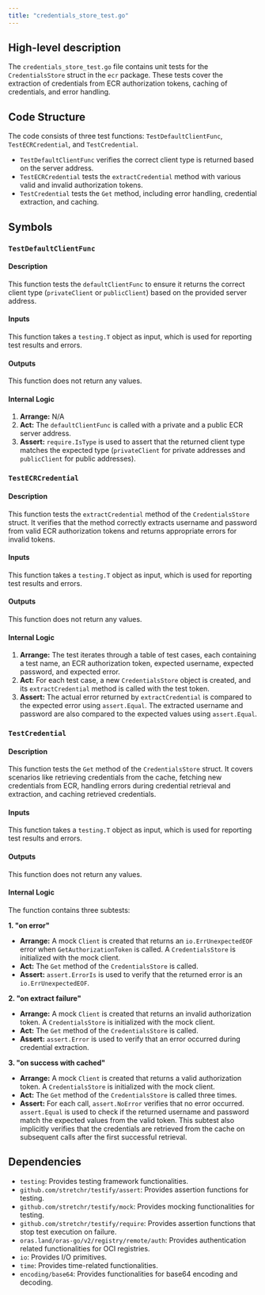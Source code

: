 ```yaml
---
title: "credentials_store_test.go"
---
```


## High-level description
The `credentials_store_test.go` file contains unit tests for the `CredentialsStore` struct in the `ecr` package. These tests cover the extraction of credentials from ECR authorization tokens, caching of credentials, and error handling.

## Code Structure
The code consists of three test functions: `TestDefaultClientFunc`, `TestECRCredential`, and `TestCredential`. 

- `TestDefaultClientFunc` verifies the correct client type is returned based on the server address.
- `TestECRCredential` tests the `extractCredential` method with various valid and invalid authorization tokens.
- `TestCredential` tests the `Get` method, including error handling, credential extraction, and caching.

## Symbols
### `TestDefaultClientFunc`
#### Description
This function tests the `defaultClientFunc` to ensure it returns the correct client type (`privateClient` or `publicClient`) based on the provided server address.

#### Inputs
This function takes a `testing.T` object as input, which is used for reporting test results and errors.

#### Outputs
This function does not return any values.

#### Internal Logic
1. **Arrange:** N/A
2. **Act:** The `defaultClientFunc` is called with a private and a public ECR server address.
3. **Assert:** `require.IsType` is used to assert that the returned client type matches the expected type (`privateClient` for private addresses and `publicClient` for public addresses).

### `TestECRCredential`
#### Description
This function tests the `extractCredential` method of the `CredentialsStore` struct. It verifies that the method correctly extracts username and password from valid ECR authorization tokens and returns appropriate errors for invalid tokens.

#### Inputs
This function takes a `testing.T` object as input, which is used for reporting test results and errors.

#### Outputs
This function does not return any values.

#### Internal Logic
1. **Arrange:** The test iterates through a table of test cases, each containing a test name, an ECR authorization token, expected username, expected password, and expected error.
2. **Act:** For each test case, a new `CredentialsStore` object is created, and its `extractCredential` method is called with the test token.
3. **Assert:** The actual error returned by `extractCredential` is compared to the expected error using `assert.Equal`. The extracted username and password are also compared to the expected values using `assert.Equal`.

### `TestCredential`
#### Description
This function tests the `Get` method of the `CredentialsStore` struct. It covers scenarios like retrieving credentials from the cache, fetching new credentials from ECR, handling errors during credential retrieval and extraction, and caching retrieved credentials.

#### Inputs
This function takes a `testing.T` object as input, which is used for reporting test results and errors.

#### Outputs
This function does not return any values.

#### Internal Logic
The function contains three subtests:

**1. "on error"**
   - **Arrange:** A mock `Client` is created that returns an `io.ErrUnexpectedEOF` error when `GetAuthorizationToken` is called. A `CredentialsStore` is initialized with the mock client.
   - **Act:** The `Get` method of the `CredentialsStore` is called.
   - **Assert:** `assert.ErrorIs` is used to verify that the returned error is an `io.ErrUnexpectedEOF`.

**2. "on extract failure"**
   - **Arrange:** A mock `Client` is created that returns an invalid authorization token. A `CredentialsStore` is initialized with the mock client.
   - **Act:** The `Get` method of the `CredentialsStore` is called.
   - **Assert:** `assert.Error` is used to verify that an error occurred during credential extraction.

**3. "on success with cached"**
   - **Arrange:** A mock `Client` is created that returns a valid authorization token. A `CredentialsStore` is initialized with the mock client.
   - **Act:** The `Get` method of the `CredentialsStore` is called three times.
   - **Assert:** For each call, `assert.NoError` verifies that no error occurred. `assert.Equal` is used to check if the returned username and password match the expected values from the valid token. This subtest also implicitly verifies that the credentials are retrieved from the cache on subsequent calls after the first successful retrieval.

## Dependencies
- `testing`: Provides testing framework functionalities.
- `github.com/stretchr/testify/assert`: Provides assertion functions for testing.
- `github.com/stretchr/testify/mock`: Provides mocking functionalities for testing.
- `github.com/stretchr/testify/require`: Provides assertion functions that stop test execution on failure.
- `oras.land/oras-go/v2/registry/remote/auth`: Provides authentication related functionalities for OCI registries.
- `io`: Provides I/O primitives.
- `time`: Provides time-related functionalities.
- `encoding/base64`: Provides functionalities for base64 encoding and decoding.

